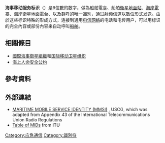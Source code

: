 {{Translating|||time=2021-03-25T15:01:03+00:00}}
'''海事移动服务标识'''（{{lang-en|MMSI, Maritime Mobile Service Identity}}）是9位數的数字，做為船舶電臺、船舶[[衛星地面站|衛星地面站]]、[[海岸電臺|海岸電臺]]、海岸衛星地面電台、以及[[群呼|群呼]]的唯一識別，通过[[射频|射频]]信道以數位形式发送。由於这些标识特殊的形成方式，连接到通用[[电信网络|电信网络]]的电话和电传用户，可以用标识的完全內容或部份內容来自动呼叫[[船舶|船舶]]。

==相關條目==
{{Wikidata property|P587}}
*[[國際海事衛星組織|國際海事衛星組織]]和[[国际移动卫星组织|国际移动卫星组织]]
*[[海上人命安全公约|海上人命安全公约]]

==參考資料==
{{reflist}}

==外部連結==
* [http://www.navcen.uscg.gov/index.php?pageName=mtMmsi MARITIME MOBILE SERVICE IDENTITY (MMSI)] {{Wayback|url=http://www.navcen.uscg.gov/index.php?pageName=mtMmsi |date=20210408152447 }}, USCG, which was adapted from Appendix 43 of the International Telecommunications Union Radio Regulations
* [http://www.itu.int/en/ITU-R/terrestrial/fmd/Pages/mid.aspx Table of MIDs] {{Wayback|url=http://www.itu.int/en/ITU-R/terrestrial/fmd/Pages/mid.aspx |date=20170306134341 }} from ITU

[[Category:应急通信|Category:应急通信]]
[[Category:識別符|Category:識別符]]